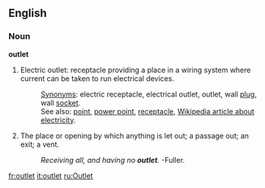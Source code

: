 ==English==

===Noun=== 
'''outlet'''
# Electric outlet: receptacle providing a place in a wiring system where current can be taken to run electrical devices.
#:[[Synonym]]s:  electric receptacle, electrical outlet, outlet, wall [[plug]], wall [[socket]]. 
#:See also:   [[point]], [[power point]], [[receptacle]],  [[w:electricity|Wikipedia article about electricity]].
# The place or opening by which anything is let out; a passage out; an exit; a vent.
#:''Receiving all, and having no '''outlet'''.''  -Fuller.
[[fr:outlet]]
[[it:outlet]]
[[ru:Outlet]]